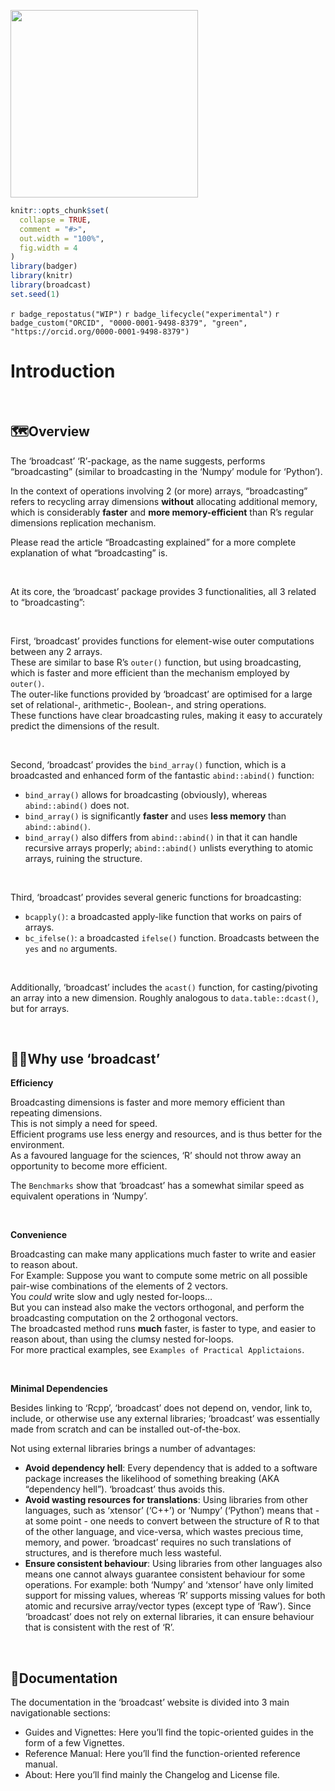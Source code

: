 

<img src="man/figures/broadcast.png" height="300" alt="" />

```r
knitr::opts_chunk$set(
  collapse = TRUE,
  comment = "#>",
  out.width = "100%",
  fig.width = 4
)
library(badger)
library(knitr)
library(broadcast)
set.seed(1)
```


<!-- badges: start -->

`r badge_repostatus("WIP")`
`r badge_lifecycle("experimental")`
`r badge_custom("ORCID", "0000-0001-9498-8379", "green", "https://orcid.org/0000-0001-9498-8379")`

<!-- badges: end -->

# Introduction

&nbsp;

## 🗺️Overview

The 'broadcast' 'R'-package, as the name suggests, performs "broadcasting" (similar to broadcasting in the 'Numpy' module for 'Python').

In the context of operations involving 2 (or more) arrays, "broadcasting" refers to recycling array dimensions **without** allocating additional memory, which is considerably **faster** and **more memory-efficient** than R's regular dimensions replication mechanism.

Please read the article "Broadcasting explained" for a more complete explanation of what "broadcasting" is.

&nbsp;

At its core, the 'broadcast' package provides 3 functionalities, all 3 related to "broadcasting":

&nbsp;

First, 'broadcast' provides functions for element-wise outer computations between any 2 arrays.  
These are similar to base R's `outer()` function, but using broadcasting, which is faster and more efficient than the mechanism employed by `outer()`.  
The outer-like functions provided by 'broadcast' are optimised for a large set of relational-, arithmetic-, Boolean-, and string operations.  
These functions have clear broadcasting rules, making it easy to accurately predict the dimensions of the result.

&nbsp;

Second, 'broadcast' provides the `bind_array()` function, which is a broadcasted and enhanced form of the fantastic `abind::abind()` function:

-   `bind_array()` allows for broadcasting (obviously), whereas `abind::abind()` does not.
-   `bind_array()` is significantly **faster** and uses **less memory** than `abind::abind()`.
-   `bind_array()` also differs from `abind::abind()` in that it can handle recursive arrays properly; `abind::abind()` unlists everything to atomic arrays, ruining the structure.

&nbsp;

Third, 'broadcast' provides several generic functions for broadcasting:

-   `bcapply()`: a broadcasted apply-like function that works on pairs of arrays.
-   `bc_ifelse()`: a broadcasted `ifelse()` function. Broadcasts between the `yes` and `no` arguments.

&nbsp;

Additionally, 'broadcast' includes the `acast()` function, for casting/pivoting an array into a new dimension. Roughly analogous to `data.table::dcast()`, but for arrays.

&nbsp;


## 🤷🏽Why use 'broadcast'

**Efficiency**

Broadcasting dimensions is faster and more memory efficient than repeating dimensions.  
This is not simply a need for speed.  
Efficient programs use less energy and resources, and is thus better for the environment.  
As a favoured language for the sciences, 'R' should not throw away an opportunity to become more efficient.

The `Benchmarks` show that 'broadcast' has a somewhat similar speed as equivalent operations in 'Numpy'.

&nbsp;

**Convenience**

Broadcasting can make many applications much faster to write and easier to reason about.  
For Example: Suppose you want to compute some metric on all possible pair-wise combinations of the elements of 2 vectors.  
You *could* write slow and ugly nested for-loops...  
But you can instead also make the vectors orthogonal, and perform the broadcasting computation on the 2 orthogonal vectors.  
The broadcasted method runs **much** faster, is faster to type, and easier to reason about, than using the clumsy nested for-loops.  
For more practical examples, see `Examples of Practical Applictaions`.

&nbsp;


**Minimal Dependencies**

Besides linking to 'Rcpp', 'broadcast' does not depend on, vendor, link to, include, or otherwise use any external libraries; 'broadcast' was essentially made from scratch and can be installed out-of-the-box.

Not using external libraries brings a number of advantages:

 - **Avoid dependency hell**: Every dependency that is added to a software package increases the likelihood of something breaking (AKA "dependency hell"). 'broadcast' thus avoids this.
 - **Avoid wasting resources for translations**: Using libraries from other languages, such as 'xtensor' ('C++') or 'Numpy' ('Python') means that - at some point - one needs to convert between the structure of R to that of the other language, and vice-versa, which wastes precious time, memory, and power. 'broadcast' requires no such translations of structures, and is therefore much less wasteful.
 - **Ensure consistent behaviour**: Using libraries from other languages also means one cannot always guarantee consistent behaviour for some operations. For example: both 'Numpy' and 'xtensor' have only limited support for missing values, whereas 'R' supports missing values for both atomic and recursive array/vector types (except type of 'Raw'). Since 'broadcast' does not rely on external libraries, it can ensure behaviour that is consistent with the rest of 'R'.


&nbsp;

## 📖Documentation

The documentation in the 'broadcast' website is divided into 3 main navigationable sections:

 - Guides and Vignettes: Here you'll find the topic-oriented guides in the form of a few Vignettes.
 - Reference Manual: Here you'll find the function-oriented reference manual.
 - About: Here you'll find mainly the Changelog and License file.

&nbsp;
&nbsp;
